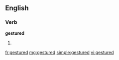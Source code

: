 ==English==

===Verb===
'''gestured'''

# {{past of|[[gesture]]}}

[[fr:gestured]]
[[mg:gestured]]
[[simple:gestured]]
[[vi:gestured]]